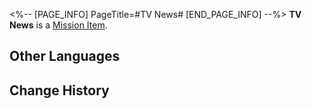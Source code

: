 <%-- [PAGE_INFO]
PageTitle=#TV News#
[END_PAGE_INFO] --%>
{{Item Infobox
|id          = 140422
|image       = Item Penacony Readable 4.png{{subst:void|<!--$UPLOAD:<<SpriteOutput/ItemFigures/190013.png>-<Item Penacony Readable 4.png>-<Item Icons>>-->}}
|type        = Mission Item
|invCategory = Missions
|rarity      = 3
|effect      = 
|description = A news article about a swindler being caught. I'm writing this down, although I don't know how Bocchi can be related to the case.
}}
'''TV News''' is a [[Mission Item]].

==Other Languages==
{{Other Languages
|en   = TV News
|zhs  = 电视新闻
|zht  = 電視新聞
|ja   = テレビのニュース
|ko   = 뉴스 보도
|es   = Noticia de la TV
|fr   = Journal TV
|ru   = Телевизионные новости
|th   = รายงานข่าว
|vi   = Tin Tức Truyền Hình
|de   = Fernsehnachrichten
|id   = Berita TV
|pt   = Noticiário de TV
}}

==Change History==
{{Change History|2.0}}